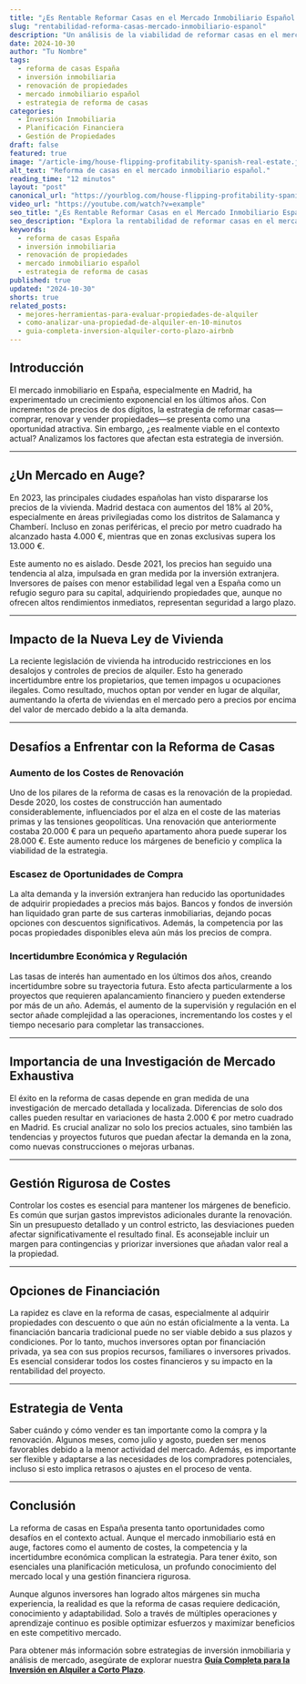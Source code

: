 ```yaml
---
title: "¿Es Rentable Reformar Casas en el Mercado Inmobiliario Español Actual?"
slug: "rentabilidad-reforma-casas-mercado-inmobiliario-espanol"
description: "Un análisis de la viabilidad de reformar casas en el mercado inmobiliario actual de España, considerando factores como el crecimiento del mercado, los costes de renovación y la incertidumbre económica."
date: 2024-10-30
author: "Tu Nombre"
tags:
  - reforma de casas España
  - inversión inmobiliaria
  - renovación de propiedades
  - mercado inmobiliario español
  - estrategia de reforma de casas
categories:
  - Inversión Inmobiliaria
  - Planificación Financiera
  - Gestión de Propiedades
draft: false
featured: true
image: "/article-img/house-flipping-profitability-spanish-real-estate.jpg"
alt_text: "Reforma de casas en el mercado inmobiliario español."
reading_time: "12 minutos"
layout: "post"
canonical_url: "https://yourblog.com/house-flipping-profitability-spanish-real-estate"
video_url: "https://youtube.com/watch?v=example"
seo_title: "¿Es Rentable Reformar Casas en el Mercado Inmobiliario Español Actual?"
seo_description: "Explora la rentabilidad de reformar casas en el mercado inmobiliario de España, analizando el crecimiento del mercado, los costes de renovación y los desafíos económicos."
keywords:
  - reforma de casas España
  - inversión inmobiliaria
  - renovación de propiedades
  - mercado inmobiliario español
  - estrategia de reforma de casas
published: true
updated: "2024-10-30"
shorts: true
related_posts:
  - mejores-herramientas-para-evaluar-propiedades-de-alquiler
  - como-analizar-una-propiedad-de-alquiler-en-10-minutos
  - guia-completa-inversion-alquiler-corto-plazo-airbnb
---
```


## Introducción

El mercado inmobiliario en España, especialmente en Madrid, ha experimentado un crecimiento exponencial en los últimos años. Con incrementos de precios de dos dígitos, la estrategia de reformar casas—comprar, renovar y vender propiedades—se presenta como una oportunidad atractiva. Sin embargo, ¿es realmente viable en el contexto actual? Analizamos los factores que afectan esta estrategia de inversión.

---

## ¿Un Mercado en Auge?

En 2023, las principales ciudades españolas han visto dispararse los precios de la vivienda. Madrid destaca con aumentos del 18% al 20%, especialmente en áreas privilegiadas como los distritos de Salamanca y Chamberí. Incluso en zonas periféricas, el precio por metro cuadrado ha alcanzado hasta 4.000 €, mientras que en zonas exclusivas supera los 13.000 €.

Este aumento no es aislado. Desde 2021, los precios han seguido una tendencia al alza, impulsada en gran medida por la inversión extranjera. Inversores de países con menor estabilidad legal ven a España como un refugio seguro para su capital, adquiriendo propiedades que, aunque no ofrecen altos rendimientos inmediatos, representan seguridad a largo plazo.

---

## Impacto de la Nueva Ley de Vivienda

La reciente legislación de vivienda ha introducido restricciones en los desalojos y controles de precios de alquiler. Esto ha generado incertidumbre entre los propietarios, que temen impagos u ocupaciones ilegales. Como resultado, muchos optan por vender en lugar de alquilar, aumentando la oferta de viviendas en el mercado pero a precios por encima del valor de mercado debido a la alta demanda.

---

## Desafíos a Enfrentar con la Reforma de Casas

### Aumento de los Costes de Renovación

Uno de los pilares de la reforma de casas es la renovación de la propiedad. Desde 2020, los costes de construcción han aumentado considerablemente, influenciados por el alza en el coste de las materias primas y las tensiones geopolíticas. Una renovación que anteriormente costaba 20.000 € para un pequeño apartamento ahora puede superar los 28.000 €. Este aumento reduce los márgenes de beneficio y complica la viabilidad de la estrategia.

### Escasez de Oportunidades de Compra

La alta demanda y la inversión extranjera han reducido las oportunidades de adquirir propiedades a precios más bajos. Bancos y fondos de inversión han liquidado gran parte de sus carteras inmobiliarias, dejando pocas opciones con descuentos significativos. Además, la competencia por las pocas propiedades disponibles eleva aún más los precios de compra.

### Incertidumbre Económica y Regulación

Las tasas de interés han aumentado en los últimos dos años, creando incertidumbre sobre su trayectoria futura. Esto afecta particularmente a los proyectos que requieren apalancamiento financiero y pueden extenderse por más de un año. Además, el aumento de la supervisión y regulación en el sector añade complejidad a las operaciones, incrementando los costes y el tiempo necesario para completar las transacciones.

---

## Importancia de una Investigación de Mercado Exhaustiva

El éxito en la reforma de casas depende en gran medida de una investigación de mercado detallada y localizada. Diferencias de solo dos calles pueden resultar en variaciones de hasta 2.000 € por metro cuadrado en Madrid. Es crucial analizar no solo los precios actuales, sino también las tendencias y proyectos futuros que puedan afectar la demanda en la zona, como nuevas construcciones o mejoras urbanas.

---

## Gestión Rigurosa de Costes

Controlar los costes es esencial para mantener los márgenes de beneficio. Es común que surjan gastos imprevistos adicionales durante la renovación. Sin un presupuesto detallado y un control estricto, las desviaciones pueden afectar significativamente el resultado final. Es aconsejable incluir un margen para contingencias y priorizar inversiones que añadan valor real a la propiedad.

---

## Opciones de Financiación

La rapidez es clave en la reforma de casas, especialmente al adquirir propiedades con descuento o que aún no están oficialmente a la venta. La financiación bancaria tradicional puede no ser viable debido a sus plazos y condiciones. Por lo tanto, muchos inversores optan por financiación privada, ya sea con sus propios recursos, familiares o inversores privados. Es esencial considerar todos los costes financieros y su impacto en la rentabilidad del proyecto.

---

## Estrategia de Venta

Saber cuándo y cómo vender es tan importante como la compra y la renovación. Algunos meses, como julio y agosto, pueden ser menos favorables debido a la menor actividad del mercado. Además, es importante ser flexible y adaptarse a las necesidades de los compradores potenciales, incluso si esto implica retrasos o ajustes en el proceso de venta.

---

## Conclusión

La reforma de casas en España presenta tanto oportunidades como desafíos en el contexto actual. Aunque el mercado inmobiliario está en auge, factores como el aumento de costes, la competencia y la incertidumbre económica complican la estrategia. Para tener éxito, son esenciales una planificación meticulosa, un profundo conocimiento del mercado local y una gestión financiera rigurosa.

Aunque algunos inversores han logrado altos márgenes sin mucha experiencia, la realidad es que la reforma de casas requiere dedicación, conocimiento y adaptabilidad. Solo a través de múltiples operaciones y aprendizaje continuo es posible optimizar esfuerzos y maximizar beneficios en este competitivo mercado.

Para obtener más información sobre estrategias de inversión inmobiliaria y análisis de mercado, asegúrate de explorar nuestra **[Guía Completa para la Inversión en Alquiler a Corto Plazo](https://yourblog.com/comprehensive-guide-short-term-rental-investment-airbnb)**.
